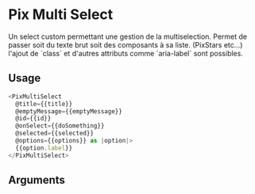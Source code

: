 
<Meta
  title='Form/Multi Select'
  component='Multi Select'
  decorators={[centered]}
  argTypes={stories.argTypes}
/>

# Pix Multi Select

Un select custom permettant une gestion de la multiselection. Permet de passer soit du texte brut soit des composants à sa liste. (PixStars etc...)
l'ajout de \`class\` et d'autres attributs comme \`aria-label\` sont possibles.

<Canvas height="300px" >
  <Story name="Multi Select" story={stories.multiSelect} />
</Canvas>

## Usage

```js
<PixMultiSelect
  @title={{title}}
  @emptyMessage={{emptyMessage}}
  @id={{id}}
  @onSelect={{doSomething}}
  @selected={{selected}}
  @options={{options}} as |option|>
  {{option.label}}
</PixMultiSelect>
```

## Arguments

<ArgsTable story="Multi Select" />
